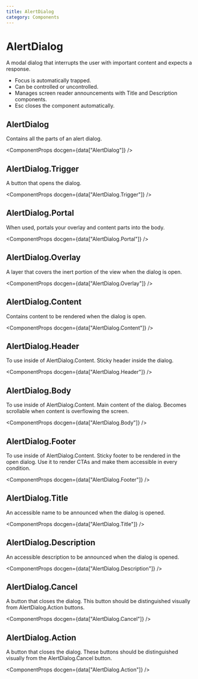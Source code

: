 ```yaml
---
title: AlertDialog
category: Components
---
```



# AlertDialog

A modal dialog that interrupts the user with important content and expects a response.

- Focus is automatically trapped.
- Can be controlled or uncontrolled.
- Manages screen reader announcements with Title and Description components.
- Esc closes the component automatically.

<ComponentMenu slug="alert-dialog" />

## AlertDialog

Contains all the parts of an alert dialog.

<ComponentProps docgen={data["AlertDialog"]} />

## AlertDialog.Trigger

A button that opens the dialog.

<ComponentProps docgen={data["AlertDialog.Trigger"]} />

## AlertDialog.Portal

When used, portals your overlay and content parts into the body.

<ComponentProps docgen={data["AlertDialog.Portal"]} />

## AlertDialog.Overlay

A layer that covers the inert portion of the view when the dialog is open.

<ComponentProps docgen={data["AlertDialog.Overlay"]} />

## AlertDialog.Content

Contains content to be rendered when the dialog is open.

<ComponentProps docgen={data["AlertDialog.Content"]} />

## AlertDialog.Header

To use inside of AlertDialog.Content. Sticky header inside the dialog.

<ComponentProps docgen={data["AlertDialog.Header"]} />

## AlertDialog.Body

To use inside of AlertDialog.Content. Main content of the dialog. Becomes scrollable when content is overflowing the screen.

<ComponentProps docgen={data["AlertDialog.Body"]} />

## AlertDialog.Footer

To use inside of AlertDialog.Content. Sticky footer to be rendered in the open dialog. Use it to render CTAs and make them accessible in every condition.

<ComponentProps docgen={data["AlertDialog.Footer"]} />

## AlertDialog.Title

An accessible name to be announced when the dialog is opened.

<ComponentProps docgen={data["AlertDialog.Title"]} />

## AlertDialog.Description

An accessible description to be announced when the dialog is opened.

<ComponentProps docgen={data["AlertDialog.Description"]} />

## AlertDialog.Cancel

A button that closes the dialog. This button should be distinguished visually from AlertDialog.Action buttons.

<ComponentProps docgen={data["AlertDialog.Cancel"]} />

## AlertDialog.Action

A button that closes the dialog. These buttons should be distinguished visually from the AlertDialog.Cancel button.

<ComponentProps docgen={data["AlertDialog.Action"]} />
